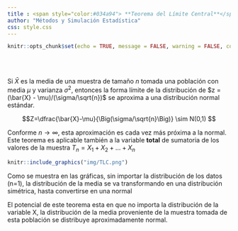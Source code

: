 ```yaml
---
title : <span style="color:#034a94"> **Teorema del Límite Central**</span>
author: "Métodos y Simulación Estadística"
css: style.css
---
```



```r
knitr::opts_chunk$set(echo = TRUE, message = FALSE, warning = FALSE, comment = NA)
```


<br/><br/>


Si $\bar{X}$ es la media de una muestra de tamaño $n$ tomada una población con media $\mu$ y varianza $\sigma^{2}$, entonces la forma límite de la distribución de  $z =(\bar{X} - \mu)/(\sigma/\sqrt{n})$ se aproxima a una distribución normal estándar.


$$Z=\dfrac{\bar{X}-\mu}{\Big(\sigma/\sqrt{n}\Big)} \sim N(0,1) $$

Conforme $n\rightarrow \infty$, esta aproximación es cada vez más próxima a la normal. Este teorema es aplicable también a la variable **total** de sumatoria de los valores de la muestra $T_{n}=X_{1}+X_{2}+...+X_{n}$



```r
knitr::include_graphics("img/TLC.png")
```

Como se muestra en las gráficas, sin importar la distribución de los datos (n=1), la distribución de la media se va transformando en una distribución simétrica, hasta convertirse en una normal  


El potencial de este teorema esta en que no importa la distribución de la variable X, la distribución de la media proveniente de la muestra tomada de esta población se distribuye aproximadamente normal. 

<br/><br/>

